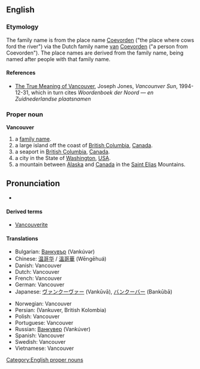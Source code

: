 {{wikipedia}}
==English==
=== Etymology ===
The family name is from the {{D.}} place name [[Coevorden]] ("the place where cows ford the river") via the Dutch family name [[van]] [[Coevorden]] ("a person from Coevorden").  The place names are derived from the family name, being named after people with that family name.
==== References ====
* [http://www.library.ubc.ca./jones/vanety.html The True Meaning of Vancouver], Joseph Jones, ''Vancounver Sun'', 1994-12-31, which in turn cites ''Woordenboek der Noord &mdash; en Zuidnederlandse plaatsnamen''
===Proper noun===
[[Category:English proper nouns]]
'''Vancouver'''
#a [[family name]].
#a large island off the coast of [[British Columbia]], [[Canada]].
#a seaport in [[British Columbia]], [[Canada]].
#a city in the State of [[Washington]], [[USA]].
#a mountain between [[Alaska]] and [[Canada]] in the [[Saint Elias]] Mountains.

== Pronunciation  ==
* {{audio|en-ca-Vancouver.ogg|(Canadian)}}

====Derived terms====
*[[Vancouverite]]

====Translations====
{{top}}
*Bulgarian: [[Ванкувър]] (Vankúvər) {{m}}
*Chinese: [[温哥华]] / [[溫哥華]] (Wēngēhuá)
*Danish: Vancouver
*Dutch: Vancouver
*French: Vancouver
*German: Vancouver
*Japanese: [[ヴァンクーヴァー]] (Vankūvā), [[バンクーバー]] (Bankūbā)
{{mid}}
*Norwegian: Vancouver
*Persian: {{FAchar|[[ونکوور، بریتیش کلمبیا]]}} (Vankuver, British Kolombia)
*Polish: Vancouver
*Portuguese: Vancouver
*Russian: [[Ванкувер]] (Vankúver) {{m}}
*Spanish: Vancouver
*Swedish: Vancouver
*Vietnamese: Vancouver
{{bottom}}